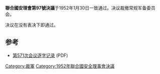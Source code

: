 {{Infobox UN resolution
|number = 97
|organ = SC
|date = 1月30日
|year = 1952年
|meeting = 571
|code = S/2506
|document = http://www.un.org/zh/documents/view_doc.asp?symbol=S/RES/97(1952)
|for = 
|abstention = 
|against = 
|subject = 军备：调节与裁减
|result = 通过
|image = 
|caption = 
}}

'''聯合國安理會第97號決議'''于1952年1月30日一致通过。决议裁撤常规军备委员会。

决议在没有表决下即通过。

==参考==
*[http://www.un.org/zh/documents/view_doc.asp?symbol=S/PV.571 第571次会议逐字记录] (PDF)
{{wikisource|United Nations Security Council Resolution 97|聯合國安理會第97號決議|en}}

{{UNSCR 1952}}

[[Category:裁軍|Category:裁軍]]
[[Category:1952年聯合國安全理事會決議|Category:1952年聯合國安全理事會決議]]